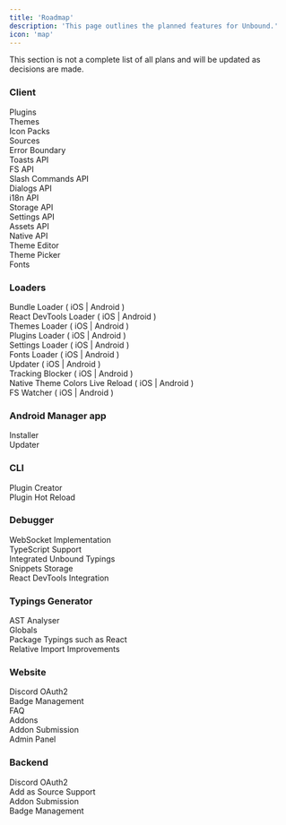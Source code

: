 ```yaml
---
title: 'Roadmap'
description: 'This page outlines the planned features for Unbound.'
icon: 'map'
---
```


<Warning>This section is not a complete list of all plans and will be updated as decisions are made.</Warning>


### Client
<Checkbox checked={true} /> Plugins <br />
<Checkbox checked={true} /> Themes <br />
<Checkbox checked={true} /> Icon Packs <br />
<Checkbox checked={true} /> Sources <br />
<Checkbox checked={true} /> Error Boundary <br />
<Checkbox checked={true} /> Toasts API <br />
<Checkbox checked={true} /> FS API <br />
<Checkbox checked={true} /> Slash Commands API <br />
<Checkbox checked={true} /> Dialogs API <br />
<Checkbox checked={true} /> i18n API <br />
<Checkbox checked={true} /> Storage API <br />
<Checkbox checked={true} /> Settings API <br />
<Checkbox checked={true} /> Assets API <br />
<Checkbox checked={true} /> Native API <br />
<Checkbox checked={false} /> Theme Editor <br />
<Checkbox checked={false} /> Theme Picker <br />
<Checkbox checked={false} /> Fonts <br />

### Loaders
Bundle Loader ( <Checkbox checked={true} /> iOS | <Checkbox checked={true} /> Android ) <br />
React DevTools Loader ( <Checkbox checked={true} /> iOS | <Checkbox checked={true} /> Android ) <br />
Themes Loader ( <Checkbox checked={true} /> iOS | <Checkbox checked={true} /> Android ) <br />
Plugins Loader ( <Checkbox checked={true} /> iOS | <Checkbox checked={true} /> Android ) <br />
Settings Loader ( <Checkbox checked={true} /> iOS | <Checkbox checked={true} /> Android ) <br />
Fonts Loader ( <Checkbox checked={true} /> iOS | <Checkbox checked={false} /> Android ) <br />
Updater ( <Checkbox checked={true} /> iOS | <Checkbox checked={true} /> Android ) <br />
Tracking Blocker ( <Checkbox checked={true} /> iOS | <Checkbox checked={false} /> Android ) <br />
Native Theme Colors Live Reload ( <Checkbox checked={false} /> iOS | <Checkbox checked={false} /> Android ) <br />
FS Watcher ( <Checkbox checked={true} /> iOS | <Checkbox checked={false} /> Android ) <br />

### Android Manager app
<Checkbox checked={false} /> Installer <br />
<Checkbox checked={false} /> Updater <br />


### CLI
<Checkbox checked={true} /> Plugin Creator <br />
<Checkbox checked={false} /> Plugin Hot Reload <br />

### Debugger
<Checkbox checked={true} /> WebSocket Implementation <br />
<Checkbox checked={true} /> TypeScript Support <br />
<Checkbox checked={false} /> Integrated Unbound Typings <br />
<Checkbox checked={false} /> Snippets Storage <br />
<Checkbox checked={false} /> React DevTools Integration <br />


### Typings Generator
<Checkbox checked={true} /> AST Analyser <br />
<Checkbox checked={true} /> Globals <br />
<Checkbox checked={true} /> Package Typings such as React <br />
<Checkbox checked={false} /> Relative Import Improvements <br />

### Website
<Checkbox checked={true} /> Discord OAuth2 <br />
<Checkbox checked={false} /> Badge Management <br />
<Checkbox checked={false} /> FAQ <br />
<Checkbox checked={false} /> Addons <br />
<Checkbox checked={false} /> Addon Submission <br />
<Checkbox checked={false} /> Admin Panel <br />

### Backend
<Checkbox checked={true} /> Discord OAuth2 <br />
<Checkbox checked={true} /> Add as Source Support <br />
<Checkbox checked={false} /> Addon Submission <br />
<Checkbox checked={false} /> Badge Management <br />